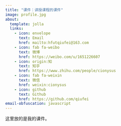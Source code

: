 ```yaml
---
title: "课件：讲授课程的课件"
image: profile.jpg
about:
  template: jolla
  links:
    - icon: envelope
      text: Email
      href: mailto:hfutqiufei@163.com
    - icon: fab fa-weibo
      text: 微博
      href: https://weibo.com/u/1651226607
    - icon: origin:知
      text: 知乎
      href: https://www.zhihu.com/people/cionysus
    - icon: fab fa-weixin
      text: 微信
      href: weixin:cionysus
    - icon: github
      text: Github
      href: https://github.com/qiufei
email-obfuscation: javascript
---
```




这里放的是我的课件。
